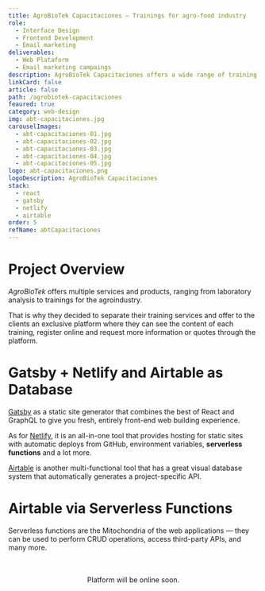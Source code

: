 ```yaml
---
title: AgroBioTek Capacitaciones — Trainings for agro-food industry
role:
  - Interface Design
  - Frontend Development
  - Email marketing
deliverables:
  - Web Plataform
  - Email marketing campaings
description: AgroBioTek Capacitaciones offers a wide range of training on topical issues for the agrifood industry, trainings can be at the food processing plant facilities or open to the public in hotels or convention centers.
linkCard: false
article: false
path: /agrobiotek-capacitaciones
feaured: true
category: web-design
img: abt-capacitaciones.jpg
carouselImages:
  - abt-capacitaciones-01.jpg
  - abt-capacitaciones-02.jpg
  - abt-capacitaciones-03.jpg
  - abt-capacitaciones-04.jpg
  - abt-capacitaciones-05.jpg
logo: abt-capacitaciones.png
logoDescription: AgroBioTek Capacitaciones
stack:
  - react
  - gatsby
  - netlify
  - airtable
order: 5
refName: abtCapacitaciones
---
```


# Project Overview

_AgroBioTek_ offers multiple services and products, ranging from laboratory analysis to trainings for the agroindustry.

That is why they decided to separate their training services and offer to the clients an exclusive platform where they can see the content of each training, register online and request more information or quotes through the platform.

# Gatsby + Netlify and Airtable as Database

[Gatsby](https://www.gatsbyjs.org/) as a static site generator that combines the best of React and GraphQL to give you fresh, entirely front-end web building experience.

As for [Netlify](https://www.netlify.com/), it is an all-in-one tool that provides hosting for static sites with automatic deploys from GitHub, environment variables, **serverless functions** and a lot more.

[Airtable](https://airtable.com/) is another multi-functional tool that has a great visual database system that automatically generates a project-specific API.

# Airtable via Serverless Functions

Serverless functions are the Mitochondria of the web applications — they can be used to perform CRUD operations, access third-party APIs, and many more.

<br />
<br />
<center>Platform will be online soon.</center>
